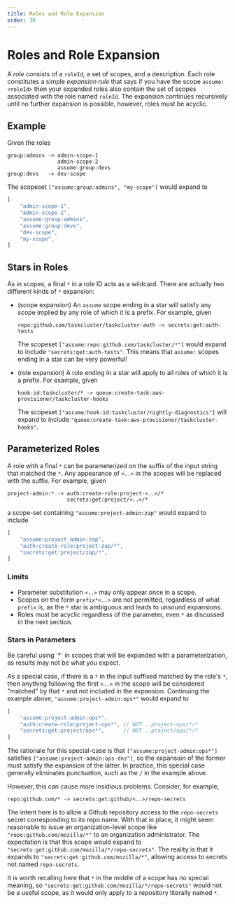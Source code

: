 ```yaml
---
title: Roles and Role Expansion
order: 30
---
```


# Roles and Role Expansion

A _role_ consists of a `roleId`, a set of scopes, and a description. Each role
constitutes a simple _expansion rule_ that says if you have the scope
`assume:<roleId>` then your expanded roles also contain the set of scopes
associated with the role named `roleId`. The expansion continues recursively
until no further expansion is possible, however, roles must be acyclic.

## Example

Given the roles

```
group:admins -> admin-scope-1
                admin-scope-2
                assume:group:devs
group:devs   -> dev-scope
```

The scopeset `["assume:group:admins", "my-scope"]` would expand to

```js
[
    "admin-scope-1",
    "admin-scope-2",
    "assume:group:admins",
    "assume:group:devs",
    "dev-scope",
    "my-scope",
]
```

## Stars in Roles

As in scopes, a final `*` in a role ID acts as a wildcard. There are actually
two different kinds of `*` expansion:

 * (scope expansion) An `assume` scope ending in a star will satisfy any scope
   implied by any role of which it is a prefix. For example, given

   ```
   repo:github.com/taskcluster/taskcluster-auth -> secrets:get:auth-tests
   ```

   The scopeset `["assume:repo:github.com/taskcluster/*"]` would expand to
   include `"secrets:get:auth-tests"`.  This means that `assume:` scopes ending
   in a star can be very powerful!

 * (role expansion) A role ending in a star will apply to all roles of which it
   is a prefix. For example, given

   ```
   hook-id:taskcluster/* -> queue:create-task:aws-provisioner/taskcluster-hooks
   ```

   The scopeset `["assume:hook-id:taskcluster/nightly-diagnostics"]` will expand
   to include `"queue:create-task:aws-provisioner/taskcluster-hooks"`.

## Parameterized Roles

A role with a final `*` can be parameterized on the suffix of the input string
that matched the `*`.  Any appearance of `<..>` in the scopes will be replaced
with the suffix.  For example, given

```
project-admin:* -> auth:create-role:project-<..>/*
                   secrets:get:project/<..>/*
```

a scope-set containing `"assume:project-admin:zap"` would expand to include

```js
[
    "assume:project-admin:zap",
    "auth:create-role:project-zap/*",
    "secrets:get:project/zap/*",
]
```

### Limits
 * Parameter substitution `<..>` may only appear once in a scope.
 * Scopes on the form `prefix*<..>` are not permitted, regardless of what
   `prefix` is, as the `*` star is ambiguous and leads to unsound expansions.
 * Roles must be acyclic regardless of the parameter, even `*` as discussed
   in the next section.

### Stars in Parameters

<Warning>
Be careful using `*` in scopes that will be expanded with a parameterization, as results may not be what you expect.
</Warning>

As a special case, if there is a `*` in the input suffixed matched by the
role's `*`, then anything following the first `<..>` in the scope will be
considered "matched" by that `*` and not included in the expansion.  Continuing
the example above, `"assume:project-admin:ops*"` would expand to

```js
[
    "assume:project-admin:ops*",
    "auth:create-role:project-ops*", // NOT ..project-ops/*/*
    "secrets:get:project/ops*",      // NOT ..project/ops/*/*
]
```

The rationale for this special-case is that `["assume:project-admin:ops*"]`
satisfies `["assume:project-admin:ops-dns"]`, so the expansion of the former
must satisfy the expansion of the latter. In practice, this special case
generally eliminates punctuation, such as the `/` in the example above.

However, this can cause more insidious problems.  Consider, for example,

```
repo:github.com/* -> secrets:get:github/<..>/repo-secrets
```

The intent here is to allow a Github repository access to the `repo-secrets`
secret corresponding to its repo name.  With that in place, it might seem
reasonable to issue an organization-level scope like
`"repo:github.com/mozilla/*"` to an organization administrator. The expectation
is that this scope would expand to
`"secrets:get:github.com/mozilla/*/repo-secrets"`. The reality is that it
expands to `"secrets:get:github.com/mozilla/*"`, allowing access to secrets not
named `repo-secrets`.

It is worth recalling here that `*` in the middle of a scope has no special
meaning, so `"secrets:get:github.com/mozilla/*/repo-secrets"` would not be a
useful scope, as it would only apply to a repository literally named `*`.
